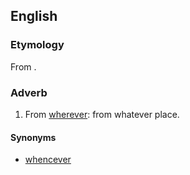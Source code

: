 ==English==

===Etymology===
From {{suffix|whence|soever|lang=en}}.

===Adverb===
{{en-adv|-}}

# {{archaic}} From [[wherever]]: from whatever place.

====Synonyms====
* {{sense|from whatever place}} [[whencever]]